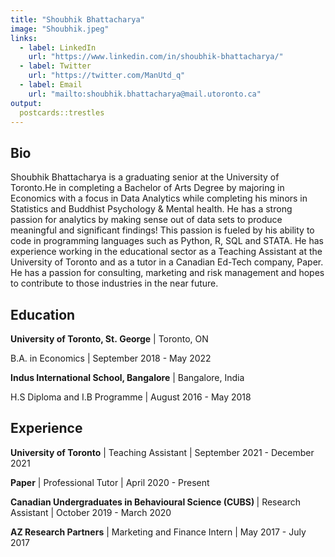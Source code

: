 ```yaml
---
title: "Shoubhik Bhattacharya"
image: "Shoubhik.jpeg"
links:
  - label: LinkedIn
    url: "https://www.linkedin.com/in/shoubhik-bhattacharya/"
  - label: Twitter
    url: "https://twitter.com/ManUtd_q"
  - label: Email
    url: "mailto:shoubhik.bhattacharya@mail.utoronto.ca"
output:
  postcards::trestles
---
```

 
## Bio

Shoubhik Bhattacharya is a graduating senior at the University of Toronto.He in completing a Bachelor of Arts Degree by majoring in Economics with a focus in Data Analytics while completing his minors in Statistics and Buddhist Psychology & Mental health. He has a strong passion for analytics by making sense out of data sets to produce meaningful and significant findings! This passion is fueled by his ability to code in programming languages such as Python, R, SQL and STATA.
He has experience working in the educational sector as a Teaching Assistant at the University of Toronto and as a tutor in a Canadian Ed-Tech company, Paper. He has a passion for consulting, marketing and risk management and hopes to contribute to those industries in the near future. 

## Education

**University of Toronto, St. George** | Toronto, ON

B.A. in Economics | September 2018 - May 2022

**Indus International School, Bangalore** | Bangalore, India

H.S Diploma and I.B Programme | August 2016 - May 2018

## Experience

**University of Toronto** | Teaching Assistant | September 2021 - December 2021

**Paper** | Professional Tutor | April 2020 - Present

**Canadian Undergraduates in Behavioural Science (CUBS) ** | Research Assistant | October 2019 - March 2020

**AZ Research Partners** | Marketing and Finance Intern | May 2017 - July 2017
